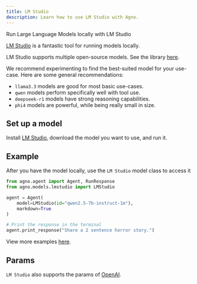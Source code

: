 ```yaml
---
title: LM Studio
description: Learn how to use LM Studio with Agno.
---
```


Run Large Language Models locally with LM Studio

[LM Studio](https://lmstudio.ai) is a fantastic tool for running models locally.

LM Studio supports multiple open-source models. See the library [here](https://lmstudio.ai/models).

We recommend experimenting to find the best-suited model for your use-case. Here are some general recommendations:

- `llama3.3` models are good for most basic use-cases.
- `qwen` models perform specifically well with tool use.
- `deepseek-r1` models have strong reasoning capabilities.
- `phi4` models are powerful, while being really small in size.

## Set up a model

Install [LM Studio](https://lmstudio.ai), download the model you want to use, and run it.

## Example

After you have the model locally, use the `LM Studio` model class to access it

<CodeGroup>

```python agent.py
from agno.agent import Agent, RunResponse
from agno.models.lmstudio import LMStudio

agent = Agent(
    model=LMStudio(id="qwen2.5-7b-instruct-1m"),
    markdown=True
)

# Print the response in the terminal
agent.print_response("Share a 2 sentence horror story.")
```

</CodeGroup>

<Note> View more examples [here](/examples/models/lmstudio/basic). </Note>

## Params

<Snippet file="model-lmstudio-params.mdx" />

`LM Studio` also supports the params of [OpenAI](/reference/models/openai).
